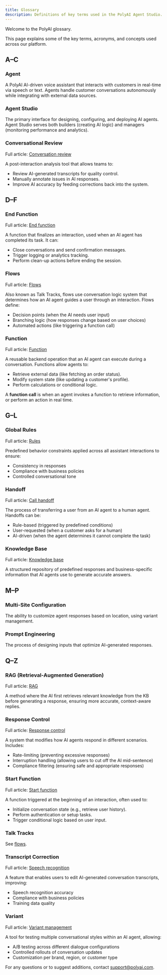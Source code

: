 ```yaml
---
title: Glossary
description: Definitions of key terms used in the PolyAI Agent Studio.
---
```


Welcome to the PolyAI glossary.

This page explains some of the key terms, acronyms, and concepts used across our platform.

## A–C


### Agent
A PolyAI AI-driven voice assistant that interacts with customers in real-time via speech or text. Agents handle customer conversations autonomously while integrating with external data sources.

### Agent Studio
The primary interface for designing, configuring, and deploying AI agents. Agent Studio serves both builders (creating AI logic) and managers (monitoring performance and analytics).

### Conversational Review

Full article: [Conversation review](/analytics/conversations/review)

A post-interaction analysis tool that allows teams to:
- Review AI-generated transcripts for quality control.
- Manually annotate issues in AI responses.
- Improve AI accuracy by feeding corrections back into the system.


## D–F

### End Function

Full article: [End function](/function/end-function)

A function that finalizes an interaction, used when an AI agent has completed its task. It can:
- Close conversations and send confirmation messages.
- Trigger logging or analytics tracking.
- Perform clean-up actions before ending the session.

### Flows

Full article: [Flows](/flows/introduction)

Also known as Talk Tracks, flows use conversation logic system that determines how an AI agent guides a user through an interaction. Flows define:
- Decision points (when the AI needs user input)
- Branching logic (how responses change based on user choices)
- Automated actions (like triggering a function call)

### Function

Full article: [Function](/function/introduction)

A reusable backend operation that an AI agent can execute during a conversation. Functions allow agents to:
- Retrieve external data (like fetching an order status).
- Modify system state (like updating a customer's profile).
- Perform calculations or conditional logic.

A **function call** is when an agent invokes a function to retrieve information, or perform an action in real time.

## G–L

### Global Rules

Full article: [Rules](/agent-settings/rules)

Predefined behavior constraints applied across all assistant interactions to ensure:
- Consistency in responses
- Compliance with business policies
- Controlled conversational tone

### Handoff

Full article: [Call handoff](/call-handoff/introduction)

The process of transferring a user from an AI agent to a human agent. Handoffs can be:
- Rule-based (triggered by predefined conditions)
- User-requested (when a customer asks for a human)
- AI-driven (when the agent determines it cannot complete the task)

### Knowledge Base

Full article: [Knowledge base](/knowledge-base/introduction)

A structured repository of predefined responses and business-specific information that AI agents use to generate accurate answers.

## M–P

### Multi-Site Configuration
The ability to customize agent responses based on location, using variant management.

### Prompt Engineering
The process of designing inputs that optimize AI-generated responses.

## Q–Z

### RAG (Retrieval-Augmented Generation)

Full article: [RAG](/knowledge-base/RAG/introduction)

A method where the AI first retrieves relevant knowledge from the KB before generating a response, ensuring more accurate, context-aware replies.

### Response Control

Full article: [Response control](/response-control/introduction)

A system that modifies how AI agents respond in different scenarios. Includes:
- Rate-limiting (preventing excessive responses)
- Interruption handling (allowing users to cut off the AI mid-sentence)
- Compliance filtering (ensuring safe and appropriate responses)

### Start Function

Full article: [Start function](/function/start-function)

A function triggered at the beginning of an interaction, often used to:
- Initialize conversation state (e.g., retrieve user history).
- Perform authentication or setup tasks.
- Trigger conditional logic based on user input.

### Talk Tracks

See [flows](#flows).

### Transcript Correction

Full article: [Speech recognition](/speech-recognition/introduction#transcript-corrections)

A feature that enables users to edit AI-generated conversation transcripts, improving:
- Speech recognition accuracy
- Compliance with business policies
- Training data quality

### Variant

Full article: [Variant management](/variant-management/introduction)

A tool for testing multiple conversational styles within an AI agent, allowing:
- A/B testing across different dialogue configurations
- Controlled rollouts of conversation updates
- Customization per brand, region, or customer type

For any questions or to suggest additions, contact [support@polyai.com](mailto:support@polyai.com).